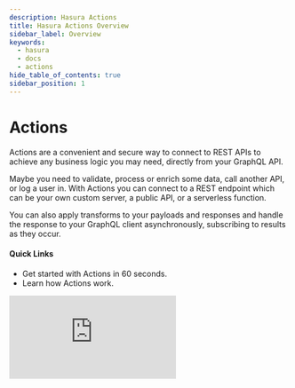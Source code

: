 ```yaml
---
description: Hasura Actions
title: Hasura Actions Overview
sidebar_label: Overview
keywords:
  - hasura
  - docs
  - actions
hide_table_of_contents: true
sidebar_position: 1
---
```



# <Actions /> Actions

<div className="overview-header">
  <div className="overview-text">
    <p>
      Actions are a convenient and secure way to connect to REST APIs to achieve any business logic you may need,
      directly from your GraphQL API.
    </p>
    <p>
      Maybe you need to validate, process or enrich some data, call another API, or log a user in. With Actions you can
      connect to a REST endpoint which can be your own custom server, a public API, or a serverless function.
    </p>
    <p>
      You can also apply transforms to your payloads and responses and handle the response to your GraphQL client
      asynchronously, subscribing to results as they occur.
    </p>
    <h4>Quick Links</h4>
    <ul>
      <li>
        <VersionedLink to="/actions/quickstart/">Get started with Actions in 60 seconds.</VersionedLink>
      </li>
      <li>
        <VersionedLink to="/actions/create/">Learn how Actions work.</VersionedLink>
      </li>
    </ul>
  </div>
  <iframe
    src="https://www.youtube.com/embed/Fqb6Ar3t_C4"
    frameBorder="0"
    allow="accelerometer; autoplay; encrypted-media; gyroscope; picture-in-picture"
    allowFullScreen
  />
</div>

<Thumbnail
  src="/img/actions/actions-arch.png"
  alt="Actions high level architecture"
  className="no-shadow overview-img"
/>

## Using Actions

<div className="overview-gallery">
  <VersionedLink to="/actions/rest-connectors/">
    <div className="card">
      <h3>REST Connectors</h3>
      <p>Integrate existing REST APIs into your GraphQL schema with Actions by applying context and transforms.</p>
    </div>
  </VersionedLink>
  <VersionedLink to="/actions/open-api/">
    <div className="card">
      <h3>Import OpenAPI to Actions</h3>
      <p>
        Upload an API written in the OpenAPI spec, select the operation you want as a Hasura Action and it will be
        imported for you.
      </p>
    </div>
  </VersionedLink>
  <VersionedLink to="/actions/async-actions/">
    <div className="card">
      <h3>Async Actions</h3>
      <p>Subscribe to the result of a long-running action in order to be updated as results are processed.</p>
    </div>
  </VersionedLink>
</div>
